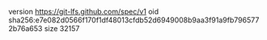 version https://git-lfs.github.com/spec/v1
oid sha256:e7e082d0566f170f1df48013cfdb52d6949008b9aa3f91a9fb7965772b76a653
size 32157
